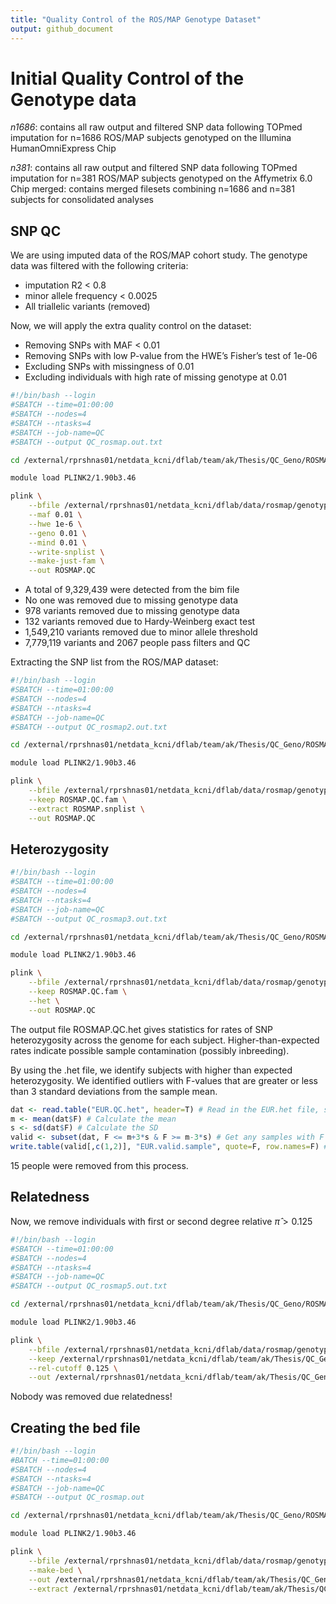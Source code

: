 ```yaml
---
title: "Quality Control of the ROS/MAP Genotype Dataset"
output: github_document
---
```


# Initial Quality Control of the Genotype data

*n1686*: contains all raw output and filtered SNP data following TOPmed imputation for n=1686 ROS/MAP subjects genotyped on the Illumina HumanOmniExpress Chip

*n381*: contains all raw output and filtered SNP data following TOPmed imputation for n=381 ROS/MAP subjects genotyped on the Affymetrix 6.0 Chip
merged: contains merged filesets combining n=1686 and n=381 subjects for consolidated analyses

## SNP QC

We are using imputed data of the ROS/MAP cohort study. The genotype data was filtered with  the following criteria:

* imputation R2 < 0.8
* minor allele frequency < 0.0025
* All triallelic variants (removed)

Now, we will apply the extra quality control on the dataset:

* Removing SNPs with MAF < 0.01
* Removing SNPs with low P-value from the HWE's Fisher's test of 1e-06
* Excluding SNPs with missingness of 0.01
* Excluding individuals with high rate of missing genotype at 0.01

```bash
#!/bin/bash --login
#SBATCH --time=01:00:00
#SBATCH --nodes=4
#SBATCH --ntasks=4
#SBATCH --job-name=QC
#SBATCH --output QC_rosmap.out.txt

cd /external/rprshnas01/netdata_kcni/dflab/team/ak/Thesis/QC_Geno/ROSMAP/ROSMAP_QC_rsid_1/

module load PLINK2/1.90b3.46

plink \
    --bfile /external/rprshnas01/netdata_kcni/dflab/data/rosmap/genotype/TOPmed_imputed/vcf/merged/merged_overlap_rs \
    --maf 0.01 \
    --hwe 1e-6 \
    --geno 0.01 \
    --mind 0.01 \
    --write-snplist \
    --make-just-fam \
    --out ROSMAP.QC
```
* A total of 9,329,439 were detected from the bim file
* No one was removed due to missing genotype data
* 978 variants removed due to missing genotype data
* 132 variants removed due to Hardy-Weinberg exact test
* 1,549,210 variants removed due to minor allele threshold
* 7,779,119 variants and 2067 people pass filters and QC

Extracting the SNP list from the ROS/MAP dataset:

```bash
#!/bin/bash --login
#SBATCH --time=01:00:00
#SBATCH --nodes=4
#SBATCH --ntasks=4
#SBATCH --job-name=QC
#SBATCH --output QC_rosmap2.out.txt

cd /external/rprshnas01/netdata_kcni/dflab/team/ak/Thesis/QC_Geno/ROSMAP/ROSMAP_QC_rsid_1/

module load PLINK2/1.90b3.46

plink \
    --bfile /external/rprshnas01/netdata_kcni/dflab/data/rosmap/genotype/TOPmed_imputed/vcf/merged/merged_overlap_rs \
    --keep ROSMAP.QC.fam \
    --extract ROSMAP.snplist \
    --out ROSMAP.QC

```

## Heterozygosity

```bash
#!/bin/bash --login
#SBATCH --time=01:00:00
#SBATCH --nodes=4
#SBATCH --ntasks=4
#SBATCH --job-name=QC
#SBATCH --output QC_rosmap3.out.txt

cd /external/rprshnas01/netdata_kcni/dflab/team/ak/Thesis/QC_Geno/ROSMAP/ROSMAP_QC_rsid_1/

module load PLINK2/1.90b3.46

plink \
    --bfile /external/rprshnas01/netdata_kcni/dflab/data/rosmap/genotype/TOPmed_imputed/vcf/merged/merged_overlap_rs \
    --keep ROSMAP.QC.fam \
    --het \
    --out ROSMAP.QC
```

The output file ROSMAP.QC.het gives statistics for rates of SNP heterozygosity across the genome for each subject. Higher-than-expected rates indicate possible sample contamination (possibly inbreeding).

By using the .het file, we identify subjects with higher than expected heterozygosity. We identified outliers with F-values that are greater or less than 3 standard deviations from the sample mean.

```r
dat <- read.table("EUR.QC.het", header=T) # Read in the EUR.het file, specify it has header
m <- mean(dat$F) # Calculate the mean  
s <- sd(dat$F) # Calculate the SD
valid <- subset(dat, F <= m+3*s & F >= m-3*s) # Get any samples with F coefficient within 3 SD of the population mean
write.table(valid[,c(1,2)], "EUR.valid.sample", quote=F, row.names=F) # print FID and IID for valid samples
```

15 people were removed from this process.

## Relatedness

Now, we remove individuals with first or second degree relative $\hat \pi>0.125$

```bash
#!/bin/bash --login
#SBATCH --time=01:00:00
#SBATCH --nodes=4
#SBATCH --ntasks=4
#SBATCH --job-name=QC
#SBATCH --output QC_rosmap5.out.txt

cd /external/rprshnas01/netdata_kcni/dflab/team/ak/Thesis/QC_Geno/ROSMAP/ROSMAP_QC_rsid_1

module load PLINK2/1.90b3.46

plink \
    --bfile /external/rprshnas01/netdata_kcni/dflab/data/rosmap/genotype/TOPmed_imputed/vcf/merged/merged_overlap_rs \
    --keep /external/rprshnas01/netdata_kcni/dflab/team/ak/Thesis/QC_Geno/ROSMAP/ROSMAP_QC_rsid_1/ROSMAP.QC.valid.sample \
    --rel-cutoff 0.125 \
    --out /external/rprshnas01/netdata_kcni/dflab/team/ak/Thesis/QC_Geno/ROSMAP/ROSMAP_QC_rsid_1/ROSMAP.QC
```

Nobody was removed due relatedness!

## Creating the bed file

```bash
#!/bin/bash --login
#BATCH --time=01:00:00
#SBATCH --nodes=4
#SBATCH --ntasks=4
#SBATCH --job-name=QC
#SBATCH --output QC_rosmap.out

cd /external/rprshnas01/netdata_kcni/dflab/team/ak/Thesis/QC_Geno/ROSMAP/ROSMAP_QC_rsid_1

module load PLINK2/1.90b3.46

plink \
    --bfile /external/rprshnas01/netdata_kcni/dflab/data/rosmap/genotype/TOPmed_imputed/vcf/merged/merged_overlap_rs \
    --make-bed \
    --out /external/rprshnas01/netdata_kcni/dflab/team/ak/Thesis/QC_Geno/ROSMAP/ROSMAP_QC_rsid_1/ROSMAP.QC \
    --extract /external/rprshnas01/netdata_kcni/dflab/team/ak/Thesis/QC_Geno/ROSMAP/ROSMAP_QC_rsid_1/ROSMAP.QC.snplist
```